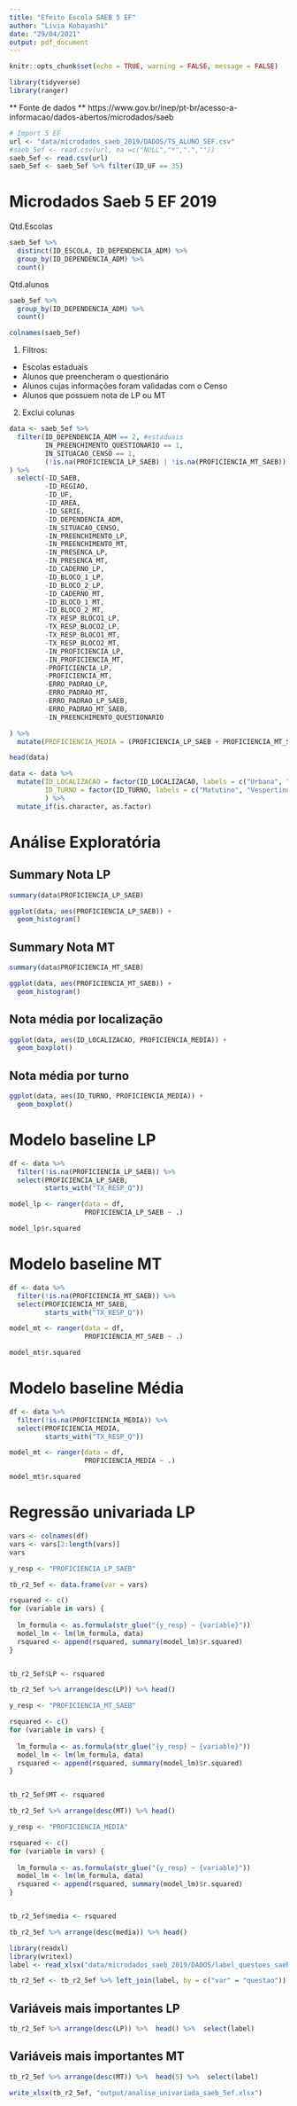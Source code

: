 ```yaml
---
title: "Efeito Escola SAEB 5 EF"
author: "Livia Kobayashi"
date: "29/04/2021"
output: pdf_document
---
```


```r
knitr::opts_chunk$set(echo = TRUE, warning = FALSE, message = FALSE)
```

```r
library(tidyverse)
library(ranger)
```

** Fonte de dados **
https://www.gov.br/inep/pt-br/acesso-a-informacao/dados-abertos/microdados/saeb

```r
# Import 5 EF
url <- "data/microdados_saeb_2019/DADOS/TS_ALUNO_5EF.csv"
#saeb_5ef <- read.csv(url, na =c("NULL","*",".",""))
saeb_5ef <- read.csv(url)
saeb_5ef <- saeb_5ef %>% filter(ID_UF == 35)
```

# Microdados Saeb 5 EF 2019

Qtd.Escolas
```r
saeb_5ef %>% 
  distinct(ID_ESCOLA, ID_DEPENDENCIA_ADM) %>% 
  group_by(ID_DEPENDENCIA_ADM) %>% 
  count()
```

Qtd.alunos
```r
saeb_5ef %>% 
  group_by(ID_DEPENDENCIA_ADM) %>% 
  count()
```
```r
colnames(saeb_5ef)
```

1) Filtros:
- Escolas estaduais
- Alunos que preencheram o questionário
- Alunos cujas informações foram validadas com o Censo
- Alunos que possuem nota de LP ou MT

2) Exclui colunas

```r
data <- saeb_5ef %>% 
  filter(ID_DEPENDENCIA_ADM == 2, #estaduais
         IN_PREENCHIMENTO_QUESTIONARIO == 1,
         IN_SITUACAO_CENSO == 1,
         (!is.na(PROFICIENCIA_LP_SAEB) | !is.na(PROFICIENCIA_MT_SAEB))
) %>% 
  select(-ID_SAEB,
         -ID_REGIAO,
         -ID_UF,
         -ID_AREA,
         -ID_SERIE,
         -ID_DEPENDENCIA_ADM,
         -IN_SITUACAO_CENSO,
         -IN_PREENCHIMENTO_LP,
         -IN_PREENCHIMENTO_MT,
         -IN_PRESENCA_LP,
         -IN_PRESENCA_MT,
         -ID_CADERNO_LP,
         -ID_BLOCO_1_LP,
         -ID_BLOCO_2_LP,
         -ID_CADERNO_MT,
         -ID_BLOCO_1_MT,
         -ID_BLOCO_2_MT,
         -TX_RESP_BLOCO1_LP,
         -TX_RESP_BLOCO2_LP,
         -TX_RESP_BLOCO1_MT,
         -TX_RESP_BLOCO2_MT,
         -IN_PROFICIENCIA_LP,
         -IN_PROFICIENCIA_MT,
         -PROFICIENCIA_LP,
         -PROFICIENCIA_MT,
         -ERRO_PADRAO_LP,
         -ERRO_PADRAO_MT,
         -ERRO_PADRAO_LP_SAEB,
         -ERRO_PADRAO_MT_SAEB,
         -IN_PREENCHIMENTO_QUESTIONARIO

) %>% 
  mutate(PROFICIENCIA_MEDIA = (PROFICIENCIA_LP_SAEB + PROFICIENCIA_MT_SAEB)/2)

head(data)

```
```r
data <- data %>% 
  mutate(ID_LOCALIZACAO = factor(ID_LOCALIZACAO, labels = c("Urbana", "Rural")),
         ID_TURNO = factor(ID_TURNO, labels = c("Matutino", "Vespertino"))
         ) %>% 
  mutate_if(is.character, as.factor)
```

# Análise Exploratória

## Summary Nota LP
```r
summary(data$PROFICIENCIA_LP_SAEB)
```
```r
ggplot(data, aes(PROFICIENCIA_LP_SAEB)) +
  geom_histogram()
```

## Summary Nota MT
```r
summary(data$PROFICIENCIA_MT_SAEB)
```
```r
ggplot(data, aes(PROFICIENCIA_MT_SAEB)) +
  geom_histogram()
```


## Nota média por localização
```r
ggplot(data, aes(ID_LOCALIZACAO, PROFICIENCIA_MEDIA)) +
  geom_boxplot()
```
## Nota média por turno
```r
ggplot(data, aes(ID_TURNO, PROFICIENCIA_MEDIA)) +
  geom_boxplot()
```
# Modelo baseline LP
```r
df <- data %>% 
  filter(!is.na(PROFICIENCIA_LP_SAEB)) %>% 
  select(PROFICIENCIA_LP_SAEB,
         starts_with("TX_RESP_Q"))

model_lp <- ranger(data = df,
                   PROFICIENCIA_LP_SAEB ~ .)

model_lp$r.squared 
```

# Modelo baseline MT
```r
df <- data %>% 
  filter(!is.na(PROFICIENCIA_MT_SAEB)) %>% 
  select(PROFICIENCIA_MT_SAEB,
         starts_with("TX_RESP_Q"))

model_mt <- ranger(data = df,
                   PROFICIENCIA_MT_SAEB ~ .)

model_mt$r.squared 
```

# Modelo baseline Média
```r
df <- data %>% 
  filter(!is.na(PROFICIENCIA_MEDIA)) %>% 
  select(PROFICIENCIA_MEDIA,
         starts_with("TX_RESP_Q"))

model_mt <- ranger(data = df,
                   PROFICIENCIA_MEDIA ~ .)

model_mt$r.squared 
```

# Regressão univariada LP
```r
vars <- colnames(df)
vars <- vars[2:length(vars)]
vars
```

```r
y_resp <- "PROFICIENCIA_LP_SAEB"

tb_r2_5ef <- data.frame(var = vars)

rsquared <- c()
for (variable in vars) {
  
  lm_formula <- as.formula(str_glue("{y_resp} ~ {variable}"))
  model_lm <- lm(lm_formula, data)
  rsquared <- append(rsquared, summary(model_lm)$r.squared)
}


tb_r2_5ef$LP <- rsquared

tb_r2_5ef %>% arrange(desc(LP)) %>% head()
```

```r
y_resp <- "PROFICIENCIA_MT_SAEB"

rsquared <- c()
for (variable in vars) {
  
  lm_formula <- as.formula(str_glue("{y_resp} ~ {variable}"))
  model_lm <- lm(lm_formula, data)
  rsquared <- append(rsquared, summary(model_lm)$r.squared)
}


tb_r2_5ef$MT <- rsquared

tb_r2_5ef %>% arrange(desc(MT)) %>% head()
```
```r
y_resp <- "PROFICIENCIA_MEDIA"

rsquared <- c()
for (variable in vars) {
  
  lm_formula <- as.formula(str_glue("{y_resp} ~ {variable}"))
  model_lm <- lm(lm_formula, data)
  rsquared <- append(rsquared, summary(model_lm)$r.squared)
}


tb_r2_5ef$media <- rsquared

tb_r2_5ef %>% arrange(desc(media)) %>% head()
```
```r
library(readxl)
library(writexl)
label <- read_xlsx("data/microdados_saeb_2019/DADOS/label_questoes_saeb_2019.xlsx", sheet = "5EF")
```

```r
tb_r2_5ef <- tb_r2_5ef %>% left_join(label, by = c("var" = "questao"))
```

## Variáveis mais importantes LP
```r
tb_r2_5ef %>% arrange(desc(LP)) %>%  head() %>%  select(label)
```
## Variáveis mais importantes MT
```r
tb_r2_5ef %>% arrange(desc(MT)) %>%  head(5) %>%  select(label)
```

```r
write_xlsx(tb_r2_5ef, "output/analise_univariada_saeb_5ef.xlsx")
```

